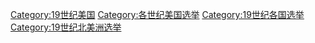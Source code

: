 [[Category:19世纪美国|Category:19世纪美国]]
[[Category:各世纪美国选举|Category:各世纪美国选举]]
[[Category:19世纪各国选举|Category:19世纪各国选举]]
[[Category:19世纪北美洲选举|Category:19世纪北美洲选举]]